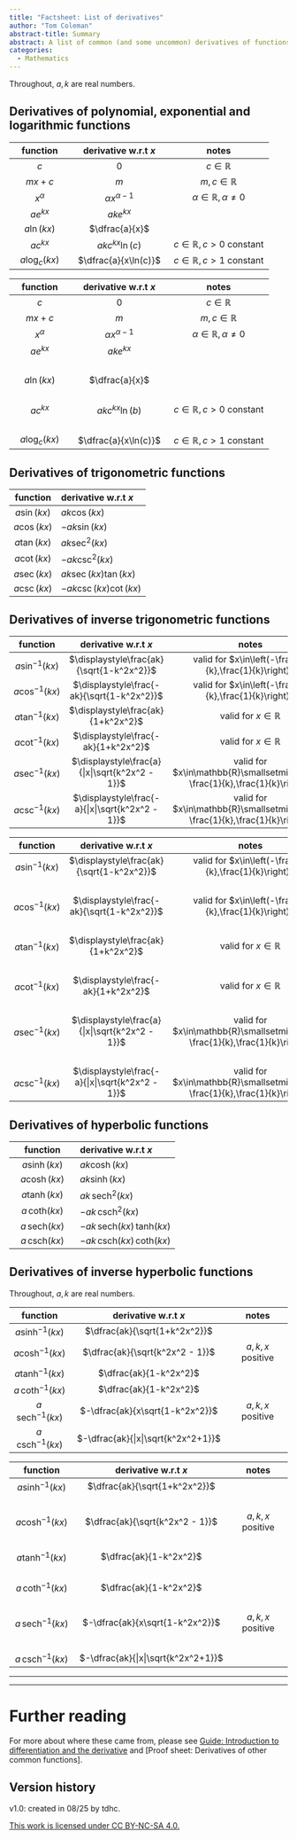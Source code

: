 ```yaml
---
title: "Factsheet: List of derivatives"
author: "Tom Coleman"
abstract-title: Summary
abstract: A list of common (and some uncommon) derivatives of functions.
categories:
  - Mathematics
---
```


Throughout, $a,k$ are real numbers.

## Derivatives of polynomial, exponential and logarithmic functions {-}

::: {.content-hidden when-format="pdf"}

| function | derivative w.r.t $x$ | notes |
|:------------:|:--------------------:|:---------------------:|
| $c$ | $0$ | $c\in\mathbb{R}$ |
| $mx + c$ | $m$ | $m,c\in\mathbb{R}$ |
| $x^\alpha$ | $\alpha x^{\alpha-1}$ | $\alpha \in\mathbb{R}, \alpha \neq 0$ |
| $ae^{kx}$ | $ake^{kx}$ | |
| $a\ln(kx)$ | $\dfrac{a}{x}$ |   | 
| $ac^{kx}$ | $akc^{kx}\ln(c)$ | $c \in\mathbb{R}, c > 0$ constant |
| $a\log_c(kx)$ | $\dfrac{a}{x\ln(c)}$ | $c \in\mathbb{R}, c > 1$ constant |

:::

::: {.content-visible when-format="pdf"}

| function | derivative w.r.t $x$ | notes |
|:------------:|:--------------------:|:---------------------:|
| $c$ | $0$ | $c\in\mathbb{R}$ |
| $mx + c$ | $m$ | $m,c\in\mathbb{R}$ |
| $x^\alpha$ | $\alpha x^{\alpha-1}$ | $\alpha \in\mathbb{R}, \alpha \neq 0$ |
| $ae^{kx}$ | $ake^{kx}$ | |
|   |   |   |
| $a\ln(kx)$ | $\dfrac{a}{x}$ |   | 
|   |   |   |
| $ac^{kx}$ | $akc^{kx}\ln(b)$ | $c \in\mathbb{R}, c > 0$ constant |
|   |   |   |
| $a\log_c(kx)$ | $\dfrac{a}{x\ln(c)}$ | $c \in\mathbb{R}, c > 1$ constant |

:::

## Derivatives of trigonometric functions {-}

| function | derivative w.r.t $x$ |
|:------------:|:--------------------|
| $a\sin(kx)$ | $ak\cos(kx)$ | 
| $a\cos(kx)$ | $-ak\sin(kx)$ |  
| $a\tan(kx)$ | $ak\sec^2(kx)$ | 
| $a\cot(kx)$ | $-ak\csc^2(kx)$ | 
| $a\sec(kx)$ | $ak\sec(kx)\tan(kx)$ | 
| $a\csc(kx)$ |  $-ak\csc(kx)\cot(kx)$ | 

## Derivatives of inverse trigonometric functions {-}

::: {.content-hidden when-format="pdf"}

| function | derivative w.r.t $x$ | notes |
|:------------:|:--------------------:|:---------------------:|
| $a\sin^{-1}(kx)$ | $\displaystyle\frac{ak}{\sqrt{1-k^2x^2}}$ | valid for $x\in\left(-\frac{1}{k},\frac{1}{k}\right)$ |
| $a\cos^{-1}(kx)$ | $\displaystyle\frac{-ak}{\sqrt{1-k^2x^2}}$ | valid for $x\in\left(-\frac{1}{k},\frac{1}{k}\right)$ |
| $a\tan^{-1}(kx)$ | $\displaystyle\frac{ak}{1+k^2x^2}$ | valid for $x\in\mathbb{R}$ |
| $a\cot^{-1}(kx)$ | $\displaystyle\frac{-ak}{1+k^2x^2}$ | valid for $x\in\mathbb{R}$ | 
| $a\sec^{-1}(kx)$ | $\displaystyle\frac{a}{|x|\sqrt{k^2x^2 - 1}}$ | valid for  $x\in\mathbb{R}\smallsetminus\left(-\frac{1}{k},\frac{1}{k}\right)$ |
| $a\csc^{-1}(kx)$ |  $\displaystyle\frac{-a}{|x|\sqrt{k^2x^2 - 1}}$ | valid for  $x\in\mathbb{R}\smallsetminus\left(-\frac{1}{k},\frac{1}{k}\right)$ |

:::

::: {.content-visible when-format="pdf"}

| function | derivative w.r.t $x$ | notes |
|:------------:|:--------------------:|:---------------------:|
| $a\sin^{-1}(kx)$ | $\displaystyle\frac{ak}{\sqrt{1-k^2x^2}}$ | valid for $x\in\left(-\frac{1}{k},\frac{1}{k}\right)$ |
|   |   |   |
| $a\cos^{-1}(kx)$ | $\displaystyle\frac{-ak}{\sqrt{1-k^2x^2}}$ | valid for $x\in\left(-\frac{1}{k},\frac{1}{k}\right)$ |
|   |   |   |
| $a\tan^{-1}(kx)$ | $\displaystyle\frac{ak}{1+k^2x^2}$ | valid for $x\in\mathbb{R}$ |
|   |   |   |
| $a\cot^{-1}(kx)$ | $\displaystyle\frac{-ak}{1+k^2x^2}$ | valid for $x\in\mathbb{R}$ | 
|   |   |   |
| $a\sec^{-1}(kx)$ | $\displaystyle\frac{a}{|x|\sqrt{k^2x^2 - 1}}$ | valid for  $x\in\mathbb{R}\smallsetminus\left(-\frac{1}{k},\frac{1}{k}\right)$ |
|   |   |   |
| $a\csc^{-1}(kx)$ |  $\displaystyle\frac{-a}{|x|\sqrt{k^2x^2 - 1}}$ | valid for  $x\in\mathbb{R}\smallsetminus\left(-\frac{1}{k},\frac{1}{k}\right)$ |

:::

## Derivatives of hyperbolic functions {-}


| function | derivative w.r.t $x$ |
|:------------:|:--------------------|
| $a\sinh(kx)$ | $ak\cosh(kx)$ |  
| $a\cosh(kx)$ | $ak\sinh(kx)$ | 
| $a\tanh(kx)$ | $ak\,\textrm{sech}^2(kx)$ | 
| $a\,\textrm{coth}(kx)$ | $-ak\,\textrm{csch}^2(kx)$ | 
| $a\,\textrm{sech}(kx)$ | $-ak\,\textrm{sech}(kx)\,\textrm{tanh}(kx)$ | 
| $a\,\textrm{csch}(kx)$ |  $-ak\,\textrm{csch}(kx)\,\textrm{coth}(kx)$ | 

## Derivatives of inverse hyperbolic functions {-}

Throughout, $a,k$ are real numbers.

::: {.content-hidden when-format="pdf"}

| function | derivative w.r.t $x$ | notes |
|:----------:|:----------------------------------:|:------------:|
| $a\sinh^{-1}(kx)$ | $\dfrac{ak}{\sqrt{1+k^2x^2}}$ |  |
| $a\cosh^{-1}(kx)$ | $\dfrac{ak}{\sqrt{k^2x^2 - 1}}$ | $a,k,x$ positive |
| $a\tanh^{-1}(kx)$ | $\dfrac{ak}{1-k^2x^2}$ | |
| $a\,\textrm{coth}^{-1}(kx)$ | $\dfrac{ak}{1-k^2x^2}$ | | 
| $a\,\textrm{sech}^{-1}(kx)$ | $-\dfrac{ak}{x\sqrt{1-k^2x^2}}$ | $a,k,x$ positive | 
| $a\,\textrm{csch}^{-1}(kx)$ |  $-\dfrac{ak}{|x|\sqrt{k^2x^2+1}}$ | | 

:::

::: {.content-visible when-format="pdf"}

| function | derivative w.r.t $x$ | notes |
|:-------------:|:----------------------------------:|:------------:|
| $a\sinh^{-1}(kx)$ | $\dfrac{ak}{\sqrt{1+k^2x^2}}$ |  |
|   |   |   |
| $a\cosh^{-1}(kx)$ | $\dfrac{ak}{\sqrt{k^2x^2 - 1}}$ | $a,k,x$ positive |
|   |   |   |
| $a\tanh^{-1}(kx)$ | $\dfrac{ak}{1-k^2x^2}$ | |
|   |   |   |
| $a\,\textrm{coth}^{-1}(kx)$ | $\dfrac{ak}{1-k^2x^2}$ | | 
|   |   |   |
| $a\,\textrm{sech}^{-1}(kx)$ | $-\dfrac{ak}{x\sqrt{1-k^2x^2}}$ | $a,k,x$ positive | 
|   |   |   |
| $a\,\textrm{csch}^{-1}(kx)$ |  $-\dfrac{ak}{|x|\sqrt{k^2x^2+1}}$ | | 

:::

---

---

# Further reading {-}

For more about where these came from, please see [Guide: Introduction to differentiation and the derivative](../studyguides/introtodifferentiation.qmd) and [Proof sheet: Derivatives of other common functions].

## Version history {-}

v1.0: created in 08/25 by tdhc. 

[This work is licensed under CC BY-NC-SA 4.0.](https://creativecommons.org/licenses/by-nc-sa/4.0/?ref=chooser-v1)

